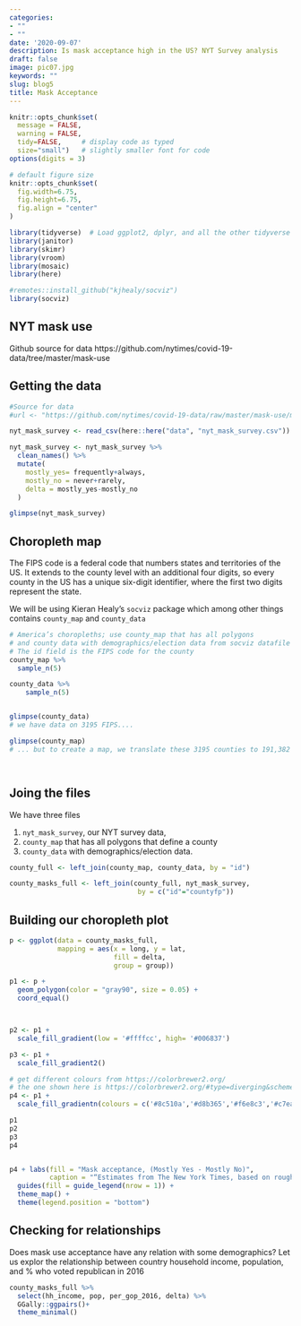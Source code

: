 ```yaml
---
categories:
- ""
- ""
date: '2020-09-07'
description: Is mask acceptance high in the US? NYT Survey analysis
draft: false
image: pic07.jpg
keywords: ""
slug: blog5
title: Mask Acceptance
---
```



```r
knitr::opts_chunk$set(
  message = FALSE, 
  warning = FALSE, 
  tidy=FALSE,     # display code as typed
  size="small")   # slightly smaller font for code
options(digits = 3)

# default figure size
knitr::opts_chunk$set(
  fig.width=6.75, 
  fig.height=6.75,
  fig.align = "center"
)
```


```r
library(tidyverse)  # Load ggplot2, dplyr, and all the other tidyverse packages
library(janitor)
library(skimr)
library(vroom)
library(mosaic)
library(here)

#remotes::install_github("kjhealy/socviz")
library(socviz)
```


## NYT mask use

Github source for data https://github.com/nytimes/covid-19-data/tree/master/mask-use


## Getting the data 

```r
#Source for data 
#url <- "https://github.com/nytimes/covid-19-data/raw/master/mask-use/mask-use-by-county.csv"

nyt_mask_survey <- read_csv(here::here("data", "nyt_mask_survey.csv"))

nyt_mask_survey <- nyt_mask_survey %>%
  clean_names() %>% 
  mutate(
    mostly_yes= frequently+always,
    mostly_no = never+rarely,
    delta = mostly_yes-mostly_no
  )

glimpse(nyt_mask_survey)
```

## Choropleth map

The FIPS code is a federal code that numbers states and territories of the US. It extends to the county level with an additional four digits, so every county in the US has a unique six-digit identifier, where the first two digits represent the state. 

We will be using Kieran Healy's `socviz` package which among other things contains `county_map` and `county_data`  

```r
# America’s choropleths; use county_map that has all polygons 
# and county data with demographics/election data from socviz datafile
# The id field is the FIPS code for the county
county_map %>% 
  sample_n(5)

county_data %>%
    sample_n(5)


glimpse(county_data)
# we have data on 3195 FIPS....

glimpse(county_map)
# ... but to create a map, we translate these 3195 counties to 191,382 polygons!




```

## Joing the files

We have three files

1. `nyt_mask_survey`, our NYT survey data, 
1. `county_map` that has all polygons that define a county
1. `county_data` with demographics/election data.



```r


county_full <- left_join(county_map, county_data, by = "id")

county_masks_full <- left_join(county_full, nyt_mask_survey, 
                                by = c("id"="countyfp"))
```

## Building our choropleth plot

```r

p <- ggplot(data = county_masks_full,
            mapping = aes(x = long, y = lat,
                          fill = delta, 
                          group = group))

p1 <- p + 
  geom_polygon(color = "gray90", size = 0.05) + 
  coord_equal()



p2 <- p1 + 
  scale_fill_gradient(low = '#ffffcc', high= '#006837')

p3 <- p1 + 
  scale_fill_gradient2()

# get different colours from https://colorbrewer2.org/
# the one shown here is https://colorbrewer2.org/#type=diverging&scheme=BrBG&n=6
p4 <- p1 + 
  scale_fill_gradientn(colours = c('#8c510a','#d8b365','#f6e8c3','#c7eae5','#5ab4ac','#01665e'))

p1
p2
p3
p4


p4 + labs(fill = "Mask acceptance, (Mostly Yes - Mostly No)", 
          caption = "“Estimates from The New York Times, based on roughly 250,000 interviews \nconducted by Dynata from July 2 to July 14, 2020”") +
  guides(fill = guide_legend(nrow = 1)) + 
  theme_map() + 
  theme(legend.position = "bottom")
```

## Checking for relationships

Does mask use acceptance have any relation with some demographics? Let us explor the relationship between country household income, population, and % who voted republican in 2016

```r
county_masks_full %>% 
  select(hh_income, pop, per_gop_2016, delta) %>% 
  GGally::ggpairs()+
  theme_minimal()
```
